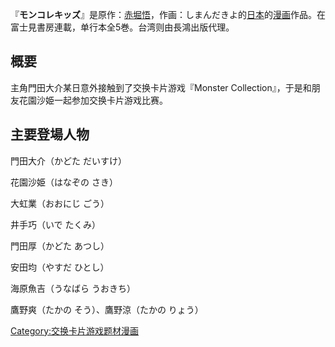 {{Unreferenced|time=2020-12-20T12:20:55+00:00}} 
『'''モンコレキッズ'''』是原作：[[赤堀悟|赤堀悟]]，作画：しまんだきよ的[[日本|日本]]的[[漫画|漫画]]作品。在富士見書房連載，单行本全5巻。台湾则由長鴻出版代理。

== 概要 ==
主角門田大介某日意外接触到了交换卡片游戏『Monster Collection』，于是和朋友花園沙姫一起参加交换卡片游戏比赛。

== 主要登場人物 ==
; 門田大介（かどた だいすけ）

; 花園沙姫（はなぞの さき）

; 大虹業（おおにじ ごう）

; 井手巧（いで たくみ）

; 門田厚（かどた あつし）

; 安田均（やすだ ひとし）

; 海原魚吉（うなばら うおきち）

; 鷹野爽（たかの そう）、鷹野涼（たかの りょう）



{{Manga-stub}}

[[Category:交换卡片游戏题材漫画|Category:交换卡片游戏题材漫画]]
